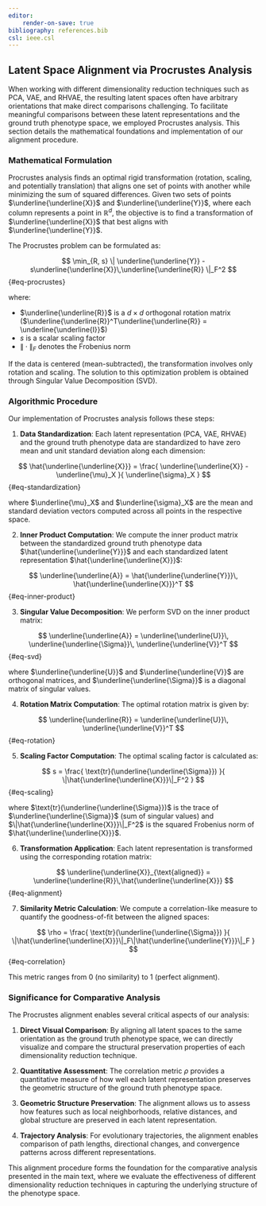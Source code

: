 ```yaml
---
editor:
    render-on-save: true
bibliography: references.bib
csl: ieee.csl
---
```


## Latent Space Alignment via Procrustes Analysis

When working with different dimensionality reduction techniques such as PCA,
VAE, and RHVAE, the resulting latent spaces often have arbitrary orientations
that make direct comparisons challenging. To facilitate meaningful comparisons
between these latent representations and the ground truth phenotype space, we
employed Procrustes analysis. This section details the mathematical foundations
and implementation of our alignment procedure.

### Mathematical Formulation

Procrustes analysis finds an optimal rigid transformation (rotation, scaling,
and potentially translation) that aligns one set of points with another while
minimizing the sum of squared differences. Given two sets of points
$\underline{\underline{X}}$ and $\underline{\underline{Y}}$, where each column
represents a point in $\mathbb{R}^d$, the objective is to find a transformation
of $\underline{\underline{X}}$ that best aligns with $\underline{\underline{Y}}$.

The Procrustes problem can be formulated as:

$$
\min_{R, s} \|
    \underline{\underline{Y}} - 
    s\underline{\underline{X}}\,\underline{\underline{R}}
\|_F^2
$${#eq-procrustes}

where:

- $\underline{\underline{R}}$ is a $d \times d$ orthogonal rotation matrix
  ($\underline{\underline{R}}^T\underline{\underline{R}} =
  \underline{\underline{I}}$)
- $s$ is a scalar scaling factor
- $\|\cdot\|_F$ denotes the Frobenius norm

If the data is centered (mean-subtracted), the transformation involves only
rotation and scaling. The solution to this optimization problem is obtained
through Singular Value Decomposition (SVD).

### Algorithmic Procedure

Our implementation of Procrustes analysis follows these steps:

1. **Data Standardization**: Each latent representation (PCA, VAE, RHVAE) and
the ground truth phenotype data are standardized to have zero mean and unit
standard deviation along each dimension:

$$
\hat{\underline{\underline{X}}} = 
\frac{
    \underline{\underline{X}} -
    \underline{\mu}_X
}{
    \underline{\sigma}_X
}
$${#eq-standardization}

where $\underline{\mu}_X$ and $\underline{\sigma}_X$ are the mean and standard
deviation vectors computed across all points in the respective space.

2. **Inner Product Computation**: We compute the inner product matrix between
the standardized ground truth phenotype data $\hat{\underline{\underline{Y}}}$
and each standardized latent representation $\hat{\underline{\underline{X}}}$:

$$
\underline{\underline{A}} = 
\hat{\underline{\underline{Y}}}\,
\hat{\underline{\underline{X}}}^T
$${#eq-inner-product}

3. **Singular Value Decomposition**: We perform SVD on the inner product matrix:

$$
\underline{\underline{A}} = 
\underline{\underline{U}}\,
\underline{\underline{\Sigma}}\,
\underline{\underline{V}}^T
$${#eq-svd}

where $\underline{\underline{U}}$ and $\underline{\underline{V}}$ are orthogonal
matrices, and $\underline{\underline{\Sigma}}$ is a diagonal matrix of singular
values.

4. **Rotation Matrix Computation**: The optimal rotation matrix is given by:

$$
\underline{\underline{R}} = 
\underline{\underline{U}}\,
\underline{\underline{V}}^T
$${#eq-rotation}

5. **Scaling Factor Computation**: The optimal scaling factor is calculated as:

$$
s = \frac{
        \text{tr}(\underline{\underline{\Sigma}})
    }{
        \|\hat{\underline{\underline{X}}}\|_F^2
    }
$${#eq-scaling}

where $\text{tr}(\underline{\underline{\Sigma}})$ is the trace of
$\underline{\underline{\Sigma}}$ (sum of singular values) and
$\|\hat{\underline{\underline{X}}}\|_F^2$ is the squared Frobenius norm of
$\hat{\underline{\underline{X}}}$.

6. **Transformation Application**: Each latent representation is transformed
using the corresponding rotation matrix:

$$
\underline{\underline{X}}_{\text{aligned}} = 
\underline{\underline{R}}\,\hat{\underline{\underline{X}}}
$${#eq-alignment}

7. **Similarity Metric Calculation**: We compute a correlation-like measure to
quantify the goodness-of-fit between the aligned spaces:

$$
\rho = \frac{
    \text{tr}(\underline{\underline{\Sigma}})
}{
    \|\hat{\underline{\underline{X}}}\|_F\|\hat{\underline{\underline{Y}}}\|_F
}
$${#eq-correlation}

   This metric ranges from 0 (no similarity) to 1 (perfect alignment).

### Significance for Comparative Analysis

The Procrustes alignment enables several critical aspects of our analysis:

1. **Direct Visual Comparison**: By aligning all latent spaces to the same
orientation as the ground truth phenotype space, we can directly visualize and
compare the structural preservation properties of each dimensionality reduction
technique.

2. **Quantitative Assessment**: The correlation metric $\rho$ provides a
quantitative measure of how well each latent representation preserves the
geometric structure of the ground truth phenotype space.

3. **Geometric Structure Preservation**: The alignment allows us to assess how
features such as local neighborhoods, relative distances, and global structure
are preserved in each latent representation.

4. **Trajectory Analysis**: For evolutionary trajectories, the alignment enables
comparison of path lengths, directional changes, and convergence patterns across
different representations.

This alignment procedure forms the foundation for the comparative analysis
presented in the main text, where we evaluate the effectiveness of different
dimensionality reduction techniques in capturing the underlying structure of the
phenotype space.